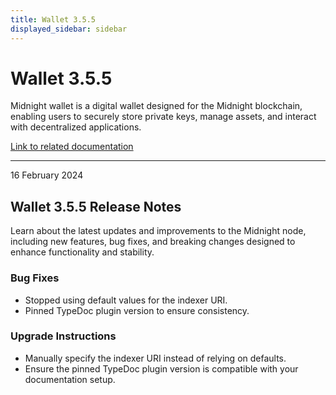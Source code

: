 ```yaml
---
title: Wallet 3.5.5
displayed_sidebar: sidebar
---
```


# Wallet 3.5.5

Midnight wallet is a digital wallet designed for the Midnight blockchain, enabling users to securely store private keys, manage assets, and interact with decentralized applications.

[Link to related documentation](../../learn/introduction/wallets)

---

<div 
  style={{
    marginTop: '0',
    fontSize: '1rem',
    fontWeight: 'normal',
    marginBottom: '0.5rem'
  }}
>
  16 February 2024
</div>

## Wallet 3.5.5 Release Notes

Learn about the latest updates and improvements to the Midnight node, including new features, bug fixes, and breaking changes designed to enhance functionality and stability.

### Bug Fixes

- Stopped using default values for the indexer URI.  
- Pinned TypeDoc plugin version to ensure consistency.  

### Upgrade Instructions

- Manually specify the indexer URI instead of relying on defaults.  
- Ensure the pinned TypeDoc plugin version is compatible with your documentation setup.  






